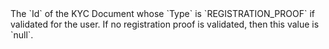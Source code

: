 <ResponseField name="ProofOfRegistration" type="string" >    
The `Id` of the KYC Document whose `Type` is `REGISTRATION_PROOF` if validated for the user. If no registration proof is validated, then this value is `null`.  
</ResponseField>